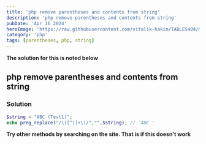 ```yaml
---
title: 'php remove parentheses and contents from string'
description: 'php remove parentheses and contents from string'
pubDate: 'Apr 16 2024'
heroImage: 'https://raw.githubusercontent.com/vitalik-hakim/TABLES404/main/error_b/php.png'
category: 'php'
tags: [parentheses, php, string]
---
```


**The solution for this is noted below**

## php remove parentheses and contents from string

### Solution

```php
$string = "ABC (Test1)";
echo preg_replace("/\([^)]+\)/","",$string); // 'ABC '
```

**Try other methods by searching on the site. That is if this doesn't work**

